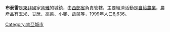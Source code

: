 '''布泰雷'''是[[東非|東非]]國家[[肯雅|肯雅]]的城鎮，由[[西部省_(肯雅)|西部省]]負責管轄，主要經濟活動是[[自給農業|自給農業]]，農產品有[[玉米|玉米]]、[[甘蔗|甘蔗]]、[[高粱|高粱]]、[[小麥|小麥]]、蔬菜等，1999年人口8,636。

{{coord|00|13|N| 34|30|E|region:KE_type:city|display=title}}

[[Category:肯亞城市|Category:肯亞城市]]

{{Kenya-stub}}